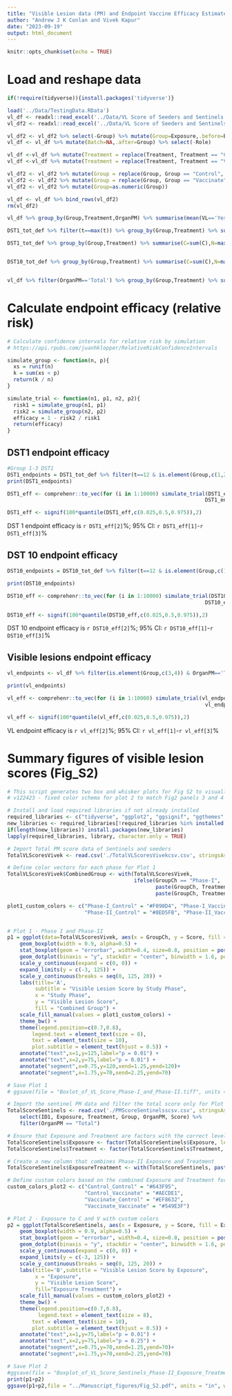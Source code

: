 ```yaml
---
title: "Visible Lesion data (PM) and Endpoint Vaccine Efficacy Estimates (PM, DST 1 and DST 10)"
author: "Andrew J K Conlan and Vivek Kapur"
date: "2023-09-19"
output: html_document
---
```


```r
knitr::opts_chunk$set(echo = TRUE)
```

# Load and reshape data

```r
if(!require(tidyverse)){install.packages('tidyverse')}

load('../Data/TestingData.RData')
vl_df <- readxl::read_excel('../Data/VL Score of Seeders and Sentinels.xlsx')
vl_df2 <- readxl::read_excel('../Data/VL Score of Seeders and Sentinels.xlsx',sheet=2)

vl_df2 <- vl_df2 %>% select(-Group) %>% mutate(Group=Exposure,.before=Batch) %>% select(-Exposure,-Role)
vl_df <- vl_df %>% mutate(Batch=NA,.after=Group) %>% select(-Role)

vl_df <-vl_df %>% mutate(Treatment = replace(Treatment, Treatment == "C", "Control"))
vl_df <-vl_df %>% mutate(Treatment = replace(Treatment, Treatment == "V", "Vaccinate"))

vl_df2 <- vl_df2 %>% mutate(Group = replace(Group, Group == "Control", 3))
vl_df2 <- vl_df2 %>% mutate(Group = replace(Group, Group == "Vaccinate", 4))
vl_df2 <- vl_df2 %>% mutate(Group=as.numeric(Group))

vl_df <- vl_df %>% bind_rows(vl_df2)
rm(vl_df2)
```

```r
vl_df %>% group_by(Group,Treatment,OrganPM) %>% summarise(mean(VL=='Yes')) %>% print(n=56)

DST1_tot_def %>% filter(t==max(t)) %>% group_by(Group,Treatment) %>% summarise(R/N_S)

DST1_tot_def %>% group_by(Group,Treatment) %>% summarise(C=sum(C),N=max(N_S)) %>% mutate(ratio=C/N)


DST10_tot_def %>% group_by(Group,Treatment) %>% summarise(C=sum(C),N=max(N_S)) %>% mutate(ratio=C/N)


vl_df %>% filter(OrganPM=='Total') %>% group_by(Group,Treatment) %>% summarise(VL=sum(VL=='Yes'),N=n()) 

```

# Calculate endpoint efficacy (relative risk)

```r
# Calculate confidence intervals for relative risk by simulation
# https://api.rpubs.com/juanhklopper/RelativeRiskConfidenceIntervals

simulate_group <- function(n, p){
  xs = runif(n)
  k = sum(xs < p)
  return(k / n)
}

simulate_trial <- function(n1, p1, n2, p2){
  risk1 = simulate_group(n1, p1)
  risk2 = simulate_group(n2, p2)
  efficacy = 1 - risk2 / risk1
  return(efficacy)
}

```

## DST1 endpoint efficacy

```r

#Group 1-3 DST1
DST1_endpoints = DST1_tot_def %>% filter(t==12 & is.element(Group,c(1,2,3))) %>% group_by(Treatment) %>% summarise(N=sum(S+R+C),I=sum(R+C))
print(DST1_endpoints)

DST1_eff <- comprehenr::to_vec(for (i in 1:10000) simulate_trial(DST1_endpoints$N[1],(DST1_endpoints$I[1])/(DST1_endpoints$N[1]),
                                                                DST1_endpoints$N[2],(DST1_endpoints$I[2])/(DST1_endpoints$N[2])))

DST1_eff <- signif(100*quantile(DST1_eff,c(0.025,0.5,0.975)),2)

```
DST 1 endpoint efficacy is `r DST1_eff[2]`%; 95% CI: `r DST1_eff[1]`-`r DST1_eff[3]`%

## DST 10 endpoint efficacy

```r

DST10_endpoints = DST10_tot_def %>% filter(t==12 & is.element(Group,c(1,2,3))) %>% group_by(Treatment) %>% summarise(N=sum(S+R+C),I=sum(R+C))

print(DST10_endpoints)

DST10_eff <- comprehenr::to_vec(for (i in 1:10000) simulate_trial(DST10_endpoints$N[1],(DST10_endpoints$I[1])/(DST10_endpoints$N[1]),
                                                                DST10_endpoints$N[2],(DST10_endpoints$I[2])/(DST10_endpoints$N[2])))

DST10_eff <- signif(100*quantile(DST10_eff,c(0.025,0.5,0.975)),2)

```

DST 10 endpoint efficacy is `r DST10_eff[2]`%; 95% CI: `r DST10_eff[1]`-`r DST10_eff[3]`%

## Visible lesions endpoint efficacy

```r
vl_endpoints <- vl_df %>% filter(is.element(Group,c(3,4)) & OrganPM=='Total')  %>% group_by(Treatment) %>% summarise(N=length(VL),I=sum(VL=='Yes'))

print(vl_endpoints)

vl_eff <- comprehenr::to_vec(for (i in 1:10000) simulate_trial(vl_endpoints$N[1],(vl_endpoints$I[1])/(vl_endpoints$N[1]),
                                                                vl_endpoints$N[2],(vl_endpoints$I[2])/(vl_endpoints$N[2])))

vl_eff <- signif(100*quantile(vl_eff,c(0.025,0.5,0.975)),2)

```

VL endpoint efficacy is `r vl_eff[2]`%; 95% CI: `r vl_eff[1]`-`r vl_eff[3]`%


# Summary figures of visible lesion scores (Fig_S2)

```r

# This script generates two box and whisker plots for Fig S2 to visually represent post-mortem (PM) data focused on visible lesions (VL) scores, complementing the data presented in Fig2. 
# v122423 - fixed color schema for plot 2 to match Fig2 panels 3 and 4

# Install and load required libraries if not already installed
required_libraries <- c("tidyverse", "ggplot2", "ggsignif", "ggthemes", "scales", "patchwork")
new_libraries <- required_libraries[!required_libraries %in% installed.packages()[,"Package"]]
if(length(new_libraries)) install.packages(new_libraries)
lapply(required_libraries, library, character.only = TRUE)

# Import Total PM score data of Sentinels and seeders
TotalVLScoresVivek <- read.csv('./TotalVLScoresVivekcsv.csv', stringsAsFactors = FALSE)

# Define color vectors for each phase for Plot 1
TotalVLScoresVivek$CombinedGroup <- with(TotalVLScoresVivek, 
                                         ifelse(GroupCh == "Phase-I", 
                                                paste(GroupCh, Treatment, sep="_"), 
                                                paste(GroupCh, Treatment, sep="_")))

plot1_custom_colors <- c("Phase-I_Control" = "#F090D4", "Phase-I_Vaccinated" = "#893DF6",
                         "Phase-II_Control" = "#8ED5FB", "Phase-II_Vaccinated" = "#78CC6F")


# Plot 1 - Phase I and Phase-II
p1 = ggplot(data=TotalVLScoresVivek, aes(x = GroupCh, y = Score, fill = CombinedGroup)) +
    geom_boxplot(width = 0.9, alpha=0.5) +
    stat_boxplot(geom = "errorbar", width=0.4, size=0.8, position = position_dodge(0.9), alpha=0.7) +
    geom_dotplot(binaxis = "y", stackdir = "center", binwidth = 1.6, position = position_dodge(0.9), dotsize = 1.4, alpha=0.8) +
    scale_y_continuous(expand = c(0, 0)) +
    expand_limits(y = c(-3, 125)) +
    scale_y_continuous(breaks = seq(0, 125, 20)) + 
    labs(title='A',
         subtitle = "Visible Lesion Score by Study Phase", 
         x = "Study Phase", 
         y = "Visible Lesion Score",
         fill = "Combined Group") +
    scale_fill_manual(values = plot1_custom_colors) +
    theme_bw() +
    theme(legend.position=c(0.7,0.8),
        legend.text = element_text(size = 8),
        text = element_text(size = 10),
        plot.subtitle = element_text(hjust = 0.5)) + 
    annotate("text",x=1,y=125,label="p = 0.01") + 
    annotate("text",x=2,y=75,label="p = 0.01") + 
    annotate("segment",x=0.75,y=120,xend=1.25,yend=120)+ 
    annotate("segment",x=1.75,y=70,xend=2.25,yend=70)

# Save Plot 1
# ggsave(file = "Boxlot_of_VL_Score_Phase-I_and_Phase-II.tiff", units = "in", width = 5.1, height = 3.5, dpi = 1200)

# Import the sentinel PM data and filter the total score only for Plot 2
TotalScoreSentinels <- read.csv('./PMScoreSentinelsscsv.csv', stringsAsFactors = FALSE) %>%
    select(ID1, Exposure, Treatment, Group, OrganPM, Score) %>%
    filter(OrganPM == "Total")

# Ensure that Exposure and Treatment are factors with the correct levels for Plot 2
TotalScoreSentinels$Exposure <- factor(TotalScoreSentinels$Exposure, levels = c("Control", "Vaccinate"))
TotalScoreSentinels$Treatment <- factor(TotalScoreSentinels$Treatment, levels = c("Control", "Vaccinate"))

# Create a new column that combines Phase-II Exposure and Treatment
TotalScoreSentinels$ExposureTreatment <- with(TotalScoreSentinels, paste(Exposure, Treatment, sep = "_"))

# Define custom colors based on the combined Exposure and Treatment for Plot 2
custom_colors_plot2 <- c("Control_Control" = "#643F95", 
                         "Control_Vaccinate" = "#AECDE1", 
                         "Vaccinate_Control" = "#EF8632", 
                         "Vaccinate_Vaccinate" = "#549E3F")

# Plot 2 - Exposure to C and V with custom colors
p2 = ggplot(TotalScoreSentinels, aes(x = Exposure, y = Score, fill = ExposureTreatment)) +
    geom_boxplot(width = 0.9, alpha=0.5) +
    stat_boxplot(geom = "errorbar", width=0.4, size=0.8, position = position_dodge(0.9), alpha=0.7) +
    geom_dotplot(binaxis = "y", stackdir = "center", binwidth = 1.6, position = position_dodge(0.9), dotsize = 1.5, alpha=0.8) +
    scale_y_continuous(expand = c(0, 0)) +
    expand_limits(y = c(-3, 125)) +
    scale_y_continuous(breaks = seq(0, 125, 20)) + 
    labs(title='B',subtitle = "Visible Lesion Score by Exposure", 
         x = "Exposure", 
         y = "Visible Lesion Score",
         fill="Exposure Treatment") +
    scale_fill_manual(values = custom_colors_plot2) +
    theme_bw() +
    theme(legend.position=c(0.7,0.8),
          legend.text = element_text(size = 8),
        text = element_text(size = 10),
        plot.subtitle = element_text(hjust = 0.5)) +    
    annotate("text",x=1,y=75,label="p = 0.01") + 
    annotate("text",x=2,y=75,label="p = 0.25") + 
    annotate("segment",x=0.75,y=70,xend=1.25,yend=70)+ 
    annotate("segment",x=1.75,y=70,xend=2.25,yend=70)

# Save Plot 2
#ggsave(file = "Boxplot_of_VL_Score_Sentinels_Phase-II_Exposure_Treatment.tiff", units = "in", width = 5.1, height = 3.5, dpi = 1200)
print(p1+p2)
ggsave(p1+p2,file = "../Manuscript_figures/Fig_S2.pdf", units = "in", width = 7.25, height = 5.0)


```